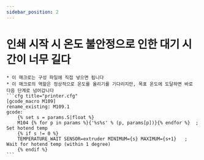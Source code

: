 ```yaml
---
sidebar_position: 2
---
```


# 인쇄 시작 시 온도 불안정으로 인한 대기 시간이 너무 길다

    * 이 매크로는 구성 파일에 직접 넣으면 됩니다
    * 이 매크로의 역할은 정상적으로 온도를 올리기를 기다리지만, 목표 온도에 도달하면 바로 다음 단계로 넘어갑니다
    ```cfg title="printer.cfg"
    [gcode_macro M109]
    rename_existing: M109.1
    gcode:
        {% set s = params.S|float %}
        M104 {% for p in params %}{'%s%s' % (p, params[p])}{% endfor %}  ; Set hotend temp
        {% if s != 0 %}
        TEMPERATURE_WAIT SENSOR=extruder MINIMUM={s} MAXIMUM={s+1}   ; Wait for hotend temp (within 1 degree)
        {% endif %}	
    ```